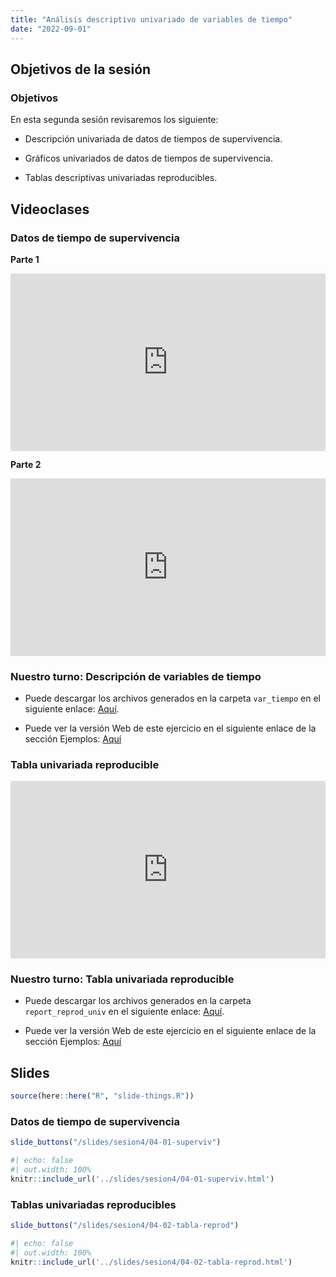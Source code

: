 ```yaml
---
title: "Análisis descriptivo univariado de variables de tiempo"
date: "2022-09-01"
---
```


## Objetivos de la sesión

:::{.callout-note}

### Objetivos

En esta segunda sesión revisaremos los siguiente:

- Descripción univariada de datos de tiempos de supervivencia.

- Gráficos univariados de datos de tiempos de supervivencia.

- Tablas descriptivas univariadas reproducibles.

:::

## Videoclases

::: {.panel-tabset}

### Datos de tiempo de supervivencia

**Parte 1**

<div style="padding:56.25% 0 0 0;position:relative;"><iframe src="https://player.vimeo.com/video/747370929?h=cfbe941161&amp;badge=0&amp;autopause=0&amp;player_id=0&amp;app_id=58479" frameborder="0" allow="autoplay; fullscreen; picture-in-picture" allowfullscreen style="position:absolute;top:0;left:0;width:100%;height:100%;" title="Datos de tiempo de supervivencia, parte 1"></iframe></div><script src="https://player.vimeo.com/api/player.js"></script>

**Parte 2**

<div style="padding:56.25% 0 0 0;position:relative;"><iframe src="https://player.vimeo.com/video/747369426?h=d87bd9c05b&amp;badge=0&amp;autopause=0&amp;player_id=0&amp;app_id=58479" frameborder="0" allow="autoplay; fullscreen; picture-in-picture" allowfullscreen style="position:absolute;top:0;left:0;width:100%;height:100%;" title="Datos de tiempo de supervivencia, parte2"></iframe></div><script src="https://player.vimeo.com/api/player.js"></script>

::: {.callout-note}

### Nuestro turno: Descripción de variables de tiempo

- Puede descargar los archivos generados en la carpeta `var_tiempo` en el siguiente enlace: [Aquí](../slides/sesion2/ejemplos/var_tiempo.zip).

- Puede ver la versión Web de este ejercicio en el siguiente enlace de la sección Ejemplos: [Aquí](../example/var_tiempo/var_tiempo.qmd)

:::

### Tabla univariada reproducible

<div style="padding:56.25% 0 0 0;position:relative;"><iframe src="https://player.vimeo.com/video/747400171?h=7cf680870e&amp;badge=0&amp;autopause=0&amp;player_id=0&amp;app_id=58479" frameborder="0" allow="autoplay; fullscreen; picture-in-picture" allowfullscreen style="position:absolute;top:0;left:0;width:100%;height:100%;" title="Tabla Univariada Reproducible con {gtsummary}"></iframe></div><script src="https://player.vimeo.com/api/player.js"></script>

::: {.callout-note}

### Nuestro turno: Tabla univariada reproducible

- Puede descargar los archivos generados en la carpeta `report_reprod_univ` en el siguiente enlace: [Aquí](../slides/sesion2/ejemplos/report_reprod_univ.zip).

- Puede ver la versión Web de este ejercicio en el siguiente enlace de la sección Ejemplos: [Aquí](../example/report_reprod_univ/report_reprod_univ.qmd)
:::

:::

## Slides

```r
source(here::here("R", "slide-things.R"))
```

::: {.panel-tabset}

### Datos de tiempo de supervivencia

```r
slide_buttons("/slides/sesion4/04-01-superviv")
```

```r
#| echo: false
#| out.width: 100%
knitr::include_url('../slides/sesion4/04-01-superviv.html')
```

### Tablas univariadas reproducibles

```r
slide_buttons("/slides/sesion4/04-02-tabla-reprod")
```

```r
#| echo: false
#| out.width: 100%
knitr::include_url('../slides/sesion4/04-02-tabla-reprod.html')
```

:::

